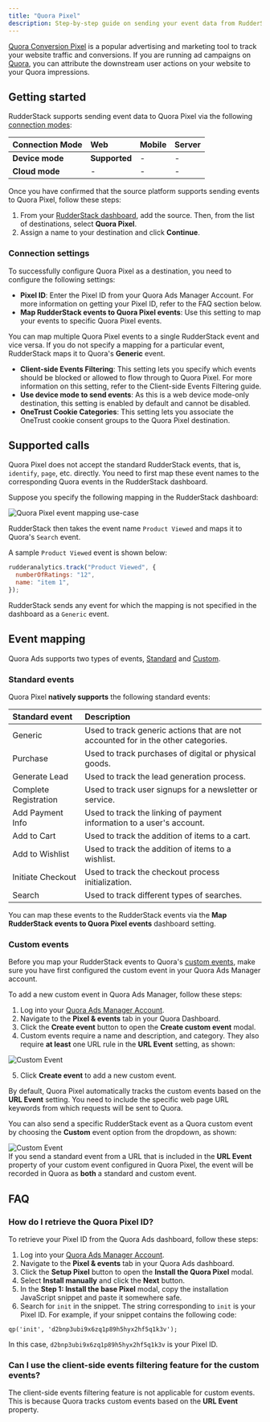 ```yaml
---
title: "Quora Pixel"
description: Step-by-step guide on sending your event data from RudderStack to Quora Pixel.
---
```


[Quora Conversion Pixel](https://quoraadsupport.zendesk.com/hc/en-us/articles/115010303387-About-the-Quora-Pixel) is a popular advertising and marketing tool to track your website traffic and conversions.  If you are running ad campaigns on [Quora](https://quora.com/), you can attribute the downstream user actions on your website to your Quora impressions.

## Getting started

RudderStack supports sending event data to Quora Pixel via the following <a href="https://rudderstack.com/docs/rudderstack-cloud/rudderstack-connection-modes/">connection modes</a>:

| **Connection Mode** | **Web**       | **Mobile**    | **Server**    |
| :------------------ | :------------ | :------------ | :------------ |
| **Device mode**     |     **Supported**          |        -       |        -       |
| **Cloud mode**      |      -         |        -       |         -      |

Once you have confirmed that the source platform supports sending events to Quora Pixel, follow these steps:

1. From your [RudderStack dashboard](https://app.rudderstack.com/), add the source. Then, from the list of destinations, select **Quora Pixel**.
2. Assign a name to your destination and click **Continue**.

### Connection settings 

To successfully configure Quora Pixel as a destination, you need to configure the following settings:

- **Pixel ID**: Enter the Pixel ID from your Quora Ads Manager Account. For more information on getting your Pixel ID, refer to the <Link to="#how-do-i-retrieve-the-quora-pixel-id">FAQ</Link> section below.
- **Map RudderStack events to Quora Pixel events**: Use this setting to map your events to specific Quora Pixel events.

<div class="infoBlock">
You can map multiple Quora Pixel events to a single RudderStack event and vice versa. If you do not specify a mapping for a particular event, RudderStack maps it to Quora's <strong>Generic</strong> event.
</div>

- **Client-side Events Filtering**: This setting lets you specify which events should be blocked or allowed to flow through to Quora Pixel. For more information on this setting, refer to the <Link to="/sources/sdks/event-filtering/">Client-side Events Filtering</Link> guide.
- **Use device mode to send events**: As this is a <Link to="https://www.rudderstack.com/docs/destinations/rudderstack-connection-modes/#device-mode">web device mode</Link>-only destination, this setting is enabled by default and cannot be disabled.
- **OneTrust Cookie Categories**: This setting lets you associate the <Link to="/sources/sdks/rudderstack-javascript-sdk/consent-managers/onetrust/">OneTrust</Link> cookie consent groups to the Quora Pixel destination.

## Supported calls

Quora Pixel does not accept the standard RudderStack events, that is, <Link to="/event-spec/standard-events/identify/">`identify`</Link>, <Link to="/event-spec/standard-events/page/">`page`</Link>, etc. directly. You need to first map these event names to the corresponding Quora events in the RudderStack dashboard.

Suppose you specify the following mapping in the RudderStack dashboard:

<img src="../../assets/event-stream-destinations/quora-pixel-usecase.png" alt="Quora Pixel event mapping use-case" />

RudderStack then takes the event name `Product Viewed` and maps it to Quora's `Search` event.

A sample `Product Viewed` event is shown below:

```javascript
rudderanalytics.track("Product Viewed", {
  numberOfRatings: "12",
  name: "item 1",
});
```

RudderStack sends any event for which the mapping is not specified in the dashboard as a `Generic` event.

## Event mapping

Quora Ads supports two types of events, [Standard](https://quoraadsupport.zendesk.com/hc/en-us/articles/360029101832-Standard-Events) and [Custom](https://quoraadsupport.zendesk.com/hc/en-us/articles/360029101852).

### Standard events

Quora Pixel **natively supports** the following standard events:

| Standard event | Description |
| :-------| :--------|
| Generic | Used to track generic actions that are not accounted for in the other categories. |
| Purchase | Used to track purchases of digital or physical goods. |
| Generate Lead | Used to track the lead generation process. |
| Complete Registration |  Used to track user signups for a newsletter or service. |
| Add Payment Info | Used to track the linking of payment information to a user's account. |
| Add to Cart | Used to track the addition of items to a cart. |
| Add to Wishlist | Used to track the addition of items to a wishlist. |
| Initiate Checkout | Used to track the checkout process initialization. |
| Search | Used to track different types of searches. |

You can map these events to the RudderStack events via the **Map RudderStack events to Quora Pixel events** dashboard setting.

### Custom events

Before you map your RudderStack events to Quora's [custom events](https://quoraadsupport.zendesk.com/hc/en-us/articles/360029101852), make sure you have first configured the custom event in your Quora Ads Manager account.

To add a new custom event in Quora Ads Manager, follow these steps:

1. Log into your [Quora Ads Manager Account](https://www.quora.com/ads/account).
2. Navigate to the **Pixel & events** tab in your Quora Dashboard.
3. Click the **Create event** button to open the **Create custom event** modal.
4. Custom events require a name and description, and category. They also require **at least** one URL rule in the **URL Event** setting, as shown:

<img src="../../assets/event-stream-destinations/quora-pixel-custom-event.png" alt="Custom Event"/>

5. Click **Create event** to add a new custom event.

By default, Quora Pixel automatically tracks the custom events based on the <strong>URL Event</strong> setting. You need to include the specific web page URL keywords from which requests will be sent to Quora.

You can also send a specific RudderStack event as a Quora custom event by choosing the **Custom** event option from the dropdown, as shown:

<img src="../../assets/event-stream-destinations/quora-pixel-custom-events-example.png" alt="Custom Event" />

<div class="warningBlock">
If you send a <Link to="#standard-events">standard event</Link> from a URL that is included in the <strong>URL Event</strong> property of your custom event configured in Quora Pixel, the event will be recorded in Quora as <strong>both</strong> a standard and custom event.
</div>

## FAQ

### How do I retrieve the Quora Pixel ID?

To retrieve your Pixel ID from the Quora Ads dashboard, follow these steps:

1. Log into your [Quora Ads Manager Account](https://www.quora.com/ads/account).
2. Navigate to the **Pixel & events** tab in your Quora Ads dashboard.
3. Click the **Setup Pixel** button to open the **Install the Quora Pixel** modal.
4. Select **Install manually** and click the **Next** button.
5. In the **Step 1: Install the base Pixel** modal, copy the installation JavaScript snippet and paste it somewhere safe.
6. Search for `init` in the snippet. The string corresponding to `init` is your Pixel ID. For example, if your snippet contains the following code:

```
qp('init', 'd2bnp3ubi9x6zq1p89h5hyx2hf5q1k3v');
```
In this case, `d2bnp3ubi9x6zq1p89h5hyx2hf5q1k3v` is your Pixel ID.

### Can I use the client-side events filtering feature for the custom events?

The <Link to="/sources/sdks/event-filtering/">client-side events filtering</Link> feature is not applicable for custom events. This is because Quora tracks custom events based on the **URL Event** property.